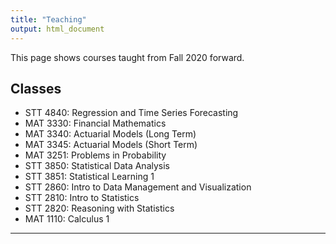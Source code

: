 ```yaml
---
title: "Teaching"
output: html_document
---
```


<i class="glyphicon glyphicon-star"></i> This page shows courses taught from Fall 2020 forward. <i class="glyphicon glyphicon-thumbs-up"></i>


## Classes

* STT 4840: Regression and Time Series Forecasting 
* MAT 3330: Financial Mathematics 
* MAT 3340: Actuarial Models (Long Term)
* MAT 3345: Actuarial Models (Short Term)
* MAT 3251: Problems in Probability
* STT 3850: Statistical Data Analysis 
* STT 3851: Statistical Learning 1
* STT 2860: Intro to Data Management and Visualization
* STT 2810: Intro to Statistics
* STT 2820: Reasoning with Statistics 
* MAT 1110: Calculus 1





* * *